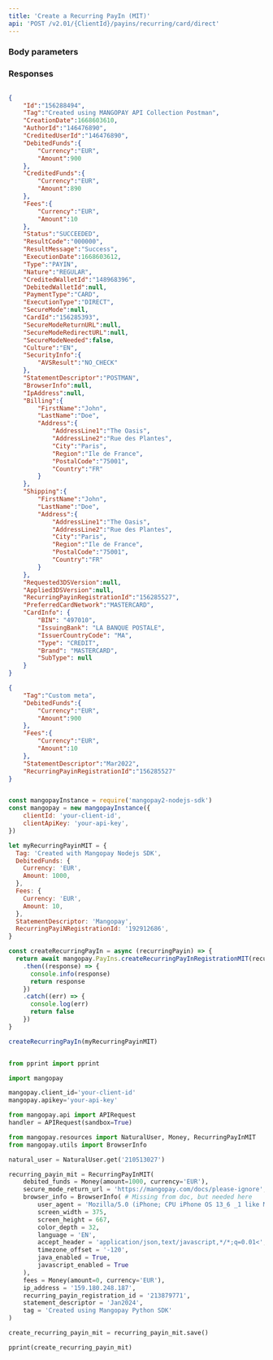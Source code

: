 ```yaml
---
title: 'Create a Recurring PayIn (MIT)'  
api: 'POST /v2.01/{ClientId}/payins/recurring/card/direct'  
---
```


  

### Body parameters  

<Tag />  

<DebitedFunds12 />  

<Fees11 />  

<StatementDescriptor />  

<RecurringPayinRegistrationId />  

### Responses  

<AccordionGroup><Accordion title="200">  

<IdResponse />  

<TagResponse />  

<CreationDateResponse />  

<AuthorIdResponse />  

<CreditedUserIdResponse />  

<DebitedFunds14Response />  

<CreditedFunds9Response />  

<Fees13Response />  

<Status2Response />  

<ResultCodeResponse />  

<ResultMessageResponse />  

<ExecutionDateResponse />  

<TypeResponse />  

<NatureResponse />  

<CreditedWalletIdResponse />  

<DebitedWalletId1Response />  

<PaymentType2Response />  

<ExecutionTypeResponse />  

<SecureModeResponse />  

<CardId1Response />  

<SecureModeReturnURLResponse />  

<SecureModeRedirectURLResponse />  

<SecureModeNeededResponse />  

<Culture6Response />  

<SecurityInfoResponse />  

<StatementDescriptorResponse />  

<BrowserInfoResponse />  

<IpAddressResponse />  

<Billing1Response />  

<Shipping2Response />  

<Requested3DSVersionResponse />  

<Applied3DSVersionResponse />  

<RecurringPayinRegistrationIdResponse />  

<PreferredCardNetworkResponse />  

<CardInfoResponse /></Accordion></AccordionGroup>  

<ResponseExample>  

```json 200  

{
    "Id":"156288494",
    "Tag":"Created using MANGOPAY API Collection Postman",
    "CreationDate":1668603610,
    "AuthorId":"146476890",
    "CreditedUserId":"146476890",
    "DebitedFunds":{
        "Currency":"EUR",
        "Amount":900
    },
    "CreditedFunds":{
        "Currency":"EUR",
        "Amount":890
    },
    "Fees":{
        "Currency":"EUR",
        "Amount":10
    },
    "Status":"SUCCEEDED",
    "ResultCode":"000000",
    "ResultMessage":"Success",
    "ExecutionDate":1668603612,
    "Type":"PAYIN",
    "Nature":"REGULAR",
    "CreditedWalletId":"148968396",
    "DebitedWalletId":null,
    "PaymentType":"CARD",
    "ExecutionType":"DIRECT",
    "SecureMode":null,
    "CardId":"156285393",
    "SecureModeReturnURL":null,
    "SecureModeRedirectURL":null,
    "SecureModeNeeded":false,
    "Culture":"EN",
    "SecurityInfo":{
        "AVSResult":"NO_CHECK"
    },
    "StatementDescriptor":"POSTMAN",
    "BrowserInfo":null,
    "IpAddress":null,
    "Billing":{
        "FirstName":"John",
        "LastName":"Doe",
        "Address":{
            "AddressLine1":"The Oasis",
            "AddressLine2":"Rue des Plantes",
            "City":"Paris",
            "Region":"Ile de France",
            "PostalCode":"75001",
            "Country":"FR"
        }
    },
    "Shipping":{
        "FirstName":"John",
        "LastName":"Doe",
        "Address":{
            "AddressLine1":"The Oasis",
            "AddressLine2":"Rue des Plantes",
            "City":"Paris",
            "Region":"Ile de France",
            "PostalCode":"75001",
            "Country":"FR"
        }
    },
    "Requested3DSVersion":null,
    "Applied3DSVersion":null,
    "RecurringPayinRegistrationId":"156285527",
    "PreferredCardNetwork":"MASTERCARD",
    "CardInfo": {
        "BIN": "497010",
        "IssuingBank": "LA BANQUE POSTALE",
        "IssuerCountryCode": "MA",
        "Type": "CREDIT",
        "Brand": "MASTERCARD",
        "SubType": null
    }
}  

 ```  

</ResponseExample>  

<RequestExample>  
  
```json REST  
{
    "Tag":"Custom meta",
    "DebitedFunds":{
        "Currency":"EUR",
        "Amount":900
    },
    "Fees":{
        "Currency":"EUR",
        "Amount":10
    },
    "StatementDescriptor":"Mar2022",
    "RecurringPayinRegistrationId":"156285527"
}  
```  

  
```javascript NodeJS  

const mangopayInstance = require('mangopay2-nodejs-sdk')
const mangopay = new mangopayInstance({
    clientId: 'your-client-id',
    clientApiKey: 'your-api-key',
})

let myRecurringPayinMIT = {
  Tag: 'Created with Mangopay Nodejs SDK',
  DebitedFunds: {
    Currency: 'EUR',
    Amount: 1000,
  },
  Fees: {
    Currency: 'EUR',
    Amount: 10,
  },
  StatementDescriptor: 'Mangopay',
  RecurringPayiNRegistrationId: '192912686',
}

const createRecurringPayIn = async (recurringPayin) => {
  return await mangopay.PayIns.createRecurringPayInRegistrationMIT(recurringPayin)
    .then((response) => {
      console.info(response)
      return response
    })
    .catch((err) => {
      console.log(err)
      return false
    })
}

createRecurringPayIn(myRecurringPayinMIT)  
```  

  
```python Python  

from pprint import pprint

import mangopay

mangopay.client_id='your-client-id'
mangopay.apikey='your-api-key'

from mangopay.api import APIRequest
handler = APIRequest(sandbox=True)

from mangopay.resources import NaturalUser, Money, RecurringPayInMIT
from mangopay.utils import BrowserInfo

natural_user = NaturalUser.get('210513027')

recurring_payin_mit = RecurringPayInMIT(
    debited_funds = Money(amount=1000, currency='EUR'),
    secure_mode_return_url = 'https://mangopay.com/docs/please-ignore', 
    browser_info = BrowserInfo( # Missing from doc, but needed here
        user_agent = 'Mozilla/5.0 (iPhone; CPU iPhone OS 13_6 _1 like Mac OS X) AppleWebKit/605.1.15 (KHTML, like Gecko) Mobile/15E148',
        screen_width = 375,
        screen_height = 667,
        color_depth = 32,
        language = 'EN',
        accept_header = 'application/json,text/javascript,*/*;q=0.01<',
        timezone_offset = '-120',
        java_enabled = True,
        javascript_enabled = True
    ),
    fees = Money(amount=0, currency='EUR'),
    ip_address = '159.180.248.187',
    recurring_payin_registration_id = '213879771',
    statement_descriptor = 'Jan2024',
    tag = 'Created using Mangopay Python SDK'
)

create_recurring_payin_mit = recurring_payin_mit.save()

pprint(create_recurring_payin_mit)
  
```  

  
</RequestExample>